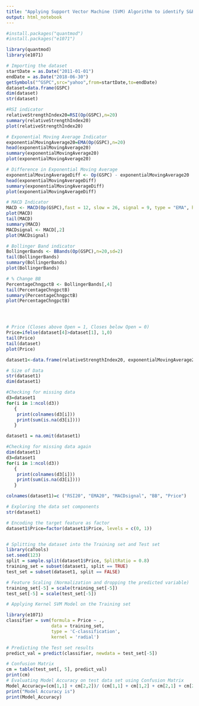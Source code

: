 ---
title: "Applying Support Vector Machine (SVM) Algorithm to identify S&P500 trend"
output: html_notebook
---


```{r}
#install.packages("quantmod")
#install.packages("e1071")

library(quantmod)
library(e1071)

# Importing the dataset
startDate = as.Date("2011-01-01")
endDate = as.Date("2018-06-30") 
getSymbols("^GSPC",src="yahoo",from=startDate,to=endDate) 
dataset=data.frame(GSPC)
dim(dataset)
str(dataset)

#RSI indicator
relativeStrengthIndex20=RSI(Op(GSPC),n=20)
summary(relativeStrengthIndex20)
plot(relativeStrengthIndex20)

# Exponential Moving Average Indicator
exponentialMovingAverage20=EMA(Op(GSPC),n=20)
head(exponentialMovingAverage20)
summary(exponentialMovingAverage20)
plot(exponentialMovingAverage20)

# Difference in Exponential Moving Average
exponentialMovingAverageDiff <- Op(GSPC) - exponentialMovingAverage20
head(exponentialMovingAverageDiff)
summary(exponentialMovingAverageDiff)
plot(exponentialMovingAverageDiff)

# MACD Indicator
MACD <- MACD(Op(GSPC),fast = 12, slow = 26, signal = 9, type = "EMA", histogram = TRUE)
plot(MACD)
tail(MACD)
summary(MACD)
MACDsignal <- MACD[,2]
plot(MACDsignal)

# Bollinger Band indicator
BollingerBands <- BBands(Op(GSPC),n=20,sd=2)
tail(BollingerBands)
summary(BollingerBands)
plot(BollingerBands)

# % Change BB
PercentageChngpctB <- BollingerBands[,4]
tail(PercentageChngpctB)
summary(PercentageChngpctB)
plot(PercentageChngpctB)





```

```{r}
# Price (Closes above Open = 1, Closes below Open = 0)
Price=ifelse(dataset[4]>dataset[1], 1,0)
tail(Price)
tail(dataset)
plot(Price)

dataset1<-data.frame(relativeStrengthIndex20, exponentialMovingAverage20, MACDsignal, PercentageChngpctB, Price)

# Size of Data
str(dataset1)
dim(dataset1)

#Checking for missing data
d3=dataset1
for(i in 1:ncol(d3))
   {
    print(colnames(d3[i]))
    print(sum(is.na(d3[i])))
   }

dataset1 = na.omit(dataset1)

#Checking for missing data again
dim(dataset1)
d3=dataset1
for(i in 1:ncol(d3))
   {
    print(colnames(d3[i]))
    print(sum(is.na(d3[i])))
   }

colnames(dataset1)=c ("RSI20", "EMA20", "MACDsignal", "BB", "Price")

# Exploring the data set components
str(dataset1)

# Encoding the target feature as factor
dataset1$Price=factor(dataset1$Price, levels = c(0, 1))



```

```{r}

# Splitting the dataset into the Training set and Test set
library(caTools)
set.seed(123)
split = sample.split(dataset1$Price, SplitRatio = 0.8)
training_set = subset(dataset1, split == TRUE)
test_set = subset(dataset1, split == FALSE)

# Feature Scaling (Normalization and dropping the predicted variable)
training_set[-5] = scale(training_set[-5])
test_set[-5] = scale(test_set[-5])

# Applying Kernel SVM Model on the Training set

library(e1071)
classifier = svm(formula = Price ~ .,
                 data = training_set,
                 type = 'C-classification',
                 kernel = 'radial')

# Predicting the Test set results
predict_val = predict(classifier, newdata = test_set[-5])

# Confusion Matrix
cm = table(test_set[, 5], predict_val)
print(cm)
# Evaluating Model Accuracy on test data set using Confusion Matrix
Model_Accuracy=(cm[1,1] + cm[2,2])/ (cm[1,1] + cm[1,2] + cm[2,1] + cm[2,2])
print("Model Accuracy is") 
print(Model_Accuracy)

```



